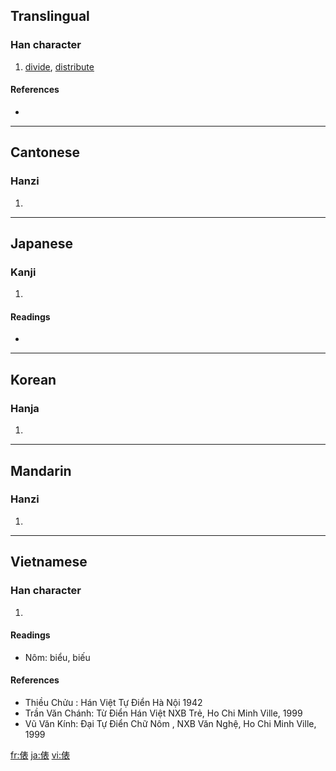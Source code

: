 ==Translingual==

===Han character===
{{Han char|rn=9|rad=人|as=08|sn=10|four=2523<sub>2</sub>|canj=人手一女 (OQMV)}}

# [[divide]], [[distribute]]

====References====
* {{Han ref|kx=0106.140|dkj=00730|dj=0226.090|hdz=10170.030|uh=4FF5|ud=20469|bh=D0CF|bd=53455}}

----

==Cantonese==

===Hanzi===
{{yue-hanzi|jyut=|y=biu3}}

# {{defn|Cantonese}}

----

==Japanese==

===Kanji===
{{ja-kanji|grade=5|rs=人08}}

# {{defn|Japanese}}

====Readings====
* {{ja-readings|on=[[ひょう]] (hyō)|kun=[[たわら]] (tawara)}}

----

==Korean==

===Hanja===
{{ko-hanja|hangeul=표|rv=pyo|mr=p'yo}}

# {{defn|Korean}}

----

==Mandarin==

===Hanzi===
{{cmn-hanzi|pin=[[biào]] ([[biao4]])|wg=piao<sup>4</sup>}}

# {{defn|Mandarin}}

----

==Vietnamese==

===Han character===
{{vi-hantu|biểu}}

# {{defn|Vietnamese}}

====Readings====
* Nôm: biểu, biếu

====References====
* Thiều Chửu : Hán Việt Tự Điển  Hà Nội 1942
* Trần Văn Chánh: Từ Điển Hán Việt NXB Trẻ, Ho Chi Minh Ville, 1999
* Vũ Văn Kính: Đại Tự Điển Chữ Nôm , NXB Văn Nghệ, Ho Chi Minh Ville, 1999

[[fr:俵]]
[[ja:俵]]
[[vi:俵]]